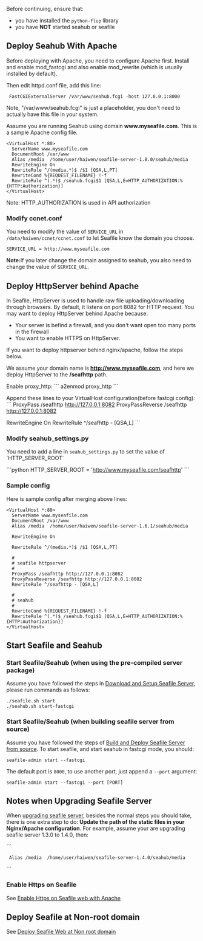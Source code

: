 Before continuing, ensure that:

* you have installed the <code>python-flup</code> library
* you have '''NOT''' started seahub or seafile

== Deploy Seahub With Apache ==

Before deploying with Apache, you need to configure Apache first. Install and enable mod_fastcgi and also enable mod_rewrite (which is usually installed by default).

Then edit httpd.conf file, add this line:

  FastCGIExternalServer /var/www/seahub.fcgi -host 127.0.0.1:8000

Note, "/var/www/seahub.fcgi" is just a placeholder, you don't need to actually have this file in your system.

Assume you are running Seahub using domain '''www.myseafile.com'''. This is a sample Apache config file.

<pre>
<VirtualHost *:80>
  ServerName www.myseafile.com
  DocumentRoot /var/www
  Alias /media  /home/user/haiwen/seafile-server-1.8.0/seahub/media         
  RewriteEngine On
  RewriteRule ^/(media.*)$ /$1 [QSA,L,PT]
  RewriteCond %{REQUEST_FILENAME} !-f
  RewriteRule ^(.*)$ /seahub.fcgi$1 [QSA,L,E=HTTP_AUTHORIZATION:%{HTTP:Authorization}]
</VirtualHost>
</pre>

Note: HTTP_AUTHORIZATION is used in API authorization

=== Modify ccnet.conf ===

You need to modify the value of <code>SERVICE_URL</code> in <code>/data/haiwen/ccnet/ccnet.conf</code>
to let Seafile know the domain you choose.

<pre>
SERVICE_URL = http://www.myseafile.com
</pre>

'''Note: '''If you later change the domain assigned to seahub, you also need to change the value of  <code>SERVICE_URL</code>.

== Deploy HttpServer behind Apache ==

In Seafile, HttpServer is used to handle raw file uploading/downloading through browsers. By default, it listens on port 8082 for HTTP request. You may want to deploy HttpServer behind Apache because:

* Your server is befind a firewall, and you don't want open too many ports in the firewall
* You want to enable HTTPS on HttpServer.

If you want to deploy httpserver behind nginx/apache, follow the steps below.

We assume your domain name is '''http://www.myseafile.com''', and here we deploy HttpServer to the '''/seafhttp''' path.

Enable proxy_http:
```
a2enmod proxy_http
```

Append these lines to your VirtualHost configuration(before fastcgi config):
```
ProxyPass /seafhttp http://127.0.0.1:8082
ProxyPassReverse /seafhttp http://127.0.0.1:8082

RewriteEngine On
RewriteRule ^/seafhttp - [QSA,L]
```

=== Modify seahub_settings.py ===

You need to add a line in <code>seahub_settings.py</code> to set the value of `HTTP_SERVER_ROOT`

```python
HTTP_SERVER_ROOT = 'http://www.myseafile.com/seafhttp'
```

=== Sample config ===

Here is sample config after merging above lines:

<pre>
<VirtualHost *:80>
  ServerName www.myseafile.com
  DocumentRoot /var/www
  Alias /media  /home/user/haiwen/seafile-server-1.6.1/seahub/media         

  RewriteEngine On

  RewriteRule ^/(media.*)$ /$1 [QSA,L,PT]

  #
  # seafile httpserver
  #
  ProxyPass /seafhttp http://127.0.0.1:8082
  ProxyPassReverse /seafhttp http://127.0.0.1:8082
  RewriteRule ^/seafhttp - [QSA,L]

  #
  # seahub
  #
  RewriteCond %{REQUEST_FILENAME} !-f
  RewriteRule ^(.*)$ /seahub.fcgi$1 [QSA,L,E=HTTP_AUTHORIZATION:%{HTTP:Authorization}]
</VirtualHost>
</pre>



== Start Seafile and Seahub ==

=== Start Seafile/Seahub (when using the pre-compiled server package) ===

Assume you have followed the steps in [[Download and Setup Seafile Server]], please run commands as follows:

<pre>
./seafile.sh start
./seahub.sh start-fastcgi
</pre>

=== Start Seafile/Seahub (when building seafile server from source) ===

Assume you have followed the steps of [[Build and Deploy Seafile Server from source]]. To start seafile, and start seahub in fastcgi mode, you should:

<pre>
seafile-admin start --fastcgi
</pre>

The default port is <code>8000</code>, to use another port, just append a <code>--port</code> argument:

<pre>
seafile-admin start --fastcgi --port [PORT]
</pre>

== Notes when Upgrading Seafile Server ==

When [[upgrading seafile server]], besides the normal steps you should take, there is one extra step to do: '''Update the path of the static files in your Nginx/Apache configuration'''. For example, assume your are upgrading seafile server 1.3.0 to 1.4.0, then:

```
  Alias /media  /home/user/haiwen/seafile-server-1.4.0/seahub/media
```

=== Enable Https on Seafile ===

See [[Enable Https on Seafile web with Apache]]

== Deploy Seafile at Non-root domain ==

See [[Deploy Seafile Web at Non root domain]]